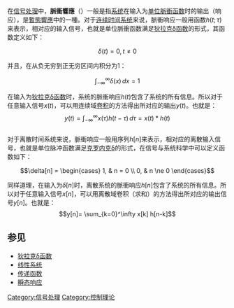 {{NoteTA|G1=Signals and Systems}}
在[[信号处理|信号处理]]中，'''脈衝響應'''（{{lang-en|Impulse response}}）一般是指[[系统|系统]]在输入为[[单位脈衝函数|单位脈衝函数]]时的输出（响应），是[[暫態響應|暫態響應]]中的一種。对于[[连续时间系统|连续时间系统]]来说，脈衝响应一般用函数<math>h(t;\tau)</math>来表示，相对应的输入信号，也就是单位脈衝函数满足[[狄拉克δ函数|狄拉克δ函数]]的形式，其函数定义如下：

:<math>\delta(t) = 0,  t \ne 0 </math> 

并且，在从负无穷到正无穷区间内积分为1：

:<math>\int_{-\infty}^\infty \delta(x) \, dx = 1</math>

在输入为[[狄拉克δ函数|狄拉克δ函数]]时，系统的脈衝响应<math>h(t)</math>包含了系统的所有信息。所以对于任意输入信号<math>x(t)</math>，可以用连续域[[卷积|卷积]]的方法得出所对应的输出<math>y(t)</math>。也就是：<br />
:<math>y(t)=\int_{-\infty}^\infty x(\tau)h(t-\tau) \, d\tau=x(t)*h(t)</math><br />

对于离散时间系统来说，脈衝响应一般用序列<math>h[n]</math>来表示，相对应的离散输入信号，也就是单位脉冲函数满足[[克罗内克δ|克罗内克δ]]的形式，在信号与系统科学中可以定义函数如下：
:<math>\delta[n] = \begin{cases} 1, & n = 0 \\ 0, & n \ne 0 \end{cases}</math>

同样道理，在输入为<math>\delta[n]</math>时，离散系统的脈衝响应<math>h[n]</math>包含了系统的所有信息。所以对于任意输入信号<math>x[n]</math>，可以用离散域卷积（求和）的方法得出所对应的输出信号<math>y[n]</math>。也就是：<br />
:<math>y[n]= \sum_{k=0}^\infty x[k] h[n-k] </math>

== 参见 ==
* [[狄拉克δ函数|狄拉克δ函数]]
* [[线性系统|线性系统]]
* [[传递函数|传递函数]]
* [[瞬态响应|瞬态响应]]

[[Category:信号处理|Category:信号处理]]
[[Category:控制理论|Category:控制理论]]